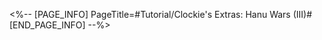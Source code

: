 <%-- [PAGE_INFO]
PageTitle=#Tutorial/Clockie's Extras: Hanu Wars (III)#
[END_PAGE_INFO] --%>
{{Tutorial
|sort      = 610901
|title     = Clockie's Extras: ''Hanu Wars'' (III)
|subtitle  = 
|type      = Adventure
|about     = 
|image1    = Tutorial Clockie's Extras Hanu Wars (III) 1.png{{subst:void|<!--$UPLOAD:<<SpriteOutput/TutorialPic/TutorialPage_610901.png>-<Tutorial Clockie's Extras Hanu Wars (III) 1.png>>}}
|text1     = Innocent Origami Birds might appear in this episode. {{Color|h|nobold=1|Hurting the innocent will deduct a large amount of points}} from you, and allowing the Origami Birds to {{Color|h|nobold=1|escape will earn you a large amount of points}}.
}}